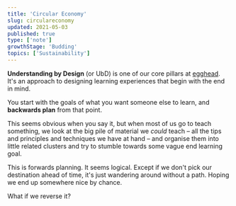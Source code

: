 ```yaml
---
title: 'Circular Economy'
slug: circulareconomy
updated: 2021-05-03
published: true
type: ['note']
growthStage: 'Budding'
topics: ['Sustainability']
---
```


<IntroParagraph>

**Understanding by Design** (or UbD) is one of our core pillars at [egghead](https://egghead.io/). It's an approach to designing learning experiences that begin with the end in mind.

</IntroParagraph>

You start with the goals of what you want someone else to learn, and **backwards plan** from that point.

This seems obvious when you say it, but when most of us go to teach something, we look at the big pile of material we _could_ teach – all the tips and principles and techniques we have at hand – and organise them into little related clusters and try to stumble towards some vague end learning goal.

This is forwards planning. It seems logical. Except if we don't pick our destination ahead of time, it's just wandering around without a path. Hoping we end up somewhere nice by chance.

What if we reverse it?
